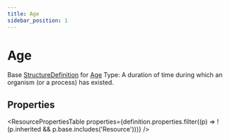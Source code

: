 ```yaml
---
title: Age
sidebar_position: 1
---
```



# Age

Base <a href="/docs/api/fhir/resources/structuredefinition">StructureDefinition</a> for <a href="/docs/api/fhir/datatypes/age">Age</a> Type: A duration of time during which an organism (or a process) has existed.

<Tabs queryString="section">
<TabItem value="schema" label="Schema" default>

## Properties

<ResourcePropertiesTable
  properties={definition.properties.filter((p) => !(p.inherited && p.base.includes('Resource')))}
/>

</TabItem>
  
  


</Tabs>
